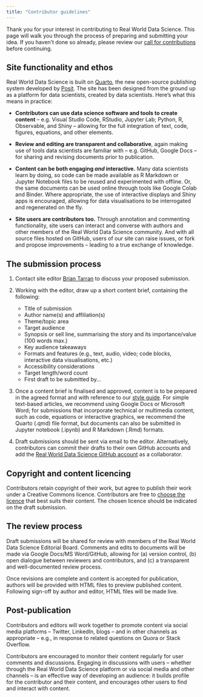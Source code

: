 ```yaml
---
title: "Contributor guidelines"
---
```

Thank you for your interest in contributing to Real World Data Science. This page will walk you through the process of preparing and submitting your idea. If you haven't done so already, please review our [call for contributions](call-for-contributions.qmd) before continuing.

## Site functionality and ethos
Real World Data Science is built on [Quarto](https://quarto.org/), the new open-source publishing system developed by [Posit](https://posit.co/). The site has been designed from the ground up as a platform for data scientists, created by data scientists. Here’s what this means in practice:  

* **Contributors can use data science software and tools to create content** -- e.g. Visual Studio Code, RStudio, Jupyter Lab; Python, R, Observable, and Shiny -- allowing for the full integration of text, code, figures, equations, and other elements. 

* **Review and editing are transparent and collaborative**, again making use of tools data scientists are familiar with -- e.g. GitHub, Google Docs -- for sharing and revising documents prior to publication. 

* **Content can be both engaging *and* interactive.** Many data scientists learn by doing, so code can be made available as R Markdown or Jupyter Notebook files to be reused and experimented with offline. Or, the same documents can be used online through tools like Google Colab and Binder. Where appropriate, the use of interactive displays and Shiny apps is encouraged, allowing for data visualisations to be interrogated and regenerated on the fly.  

* **Site users are contributors too.** Through annotation and commenting functionality, site users can interact and converse with authors and other members of the Real World Data Science community. And with all source files hosted on GitHub, users of our site can raise issues, or fork and propose improvements -- leading to a true exchange of knowledge. 

## The submission process
1. Contact site editor [Brian Tarran](mailto:b.tarran@rss.org.uk) to discuss your proposed submission.

2. Working with the editor, draw up a short content brief, containing the following:
    + Title of submission
    + Author name(s) and affiliation(s)
    + Theme/topic area
    + Target audience 
    + Synopsis or sell line, summarising the story and its importance/value (100 words max.) 
    + Key audience takeaways 
    + Formats and features (e.g., text, audio, video; code blocks, interactive data visualisations, etc.) 
    + Accessibility considerations 
    + Target length/word count 
    + First draft to be submitted by... 

3. Once a content brief is finalised and approved, content is to be prepared in the agreed format and with reference to our [style guide](style-guide.qmd). For simple text-based articles, we recommend using Google Docs or Microsoft Word; for submissions that incorporate technical or multimedia content, such as code, equations or interactive graphics, we recommend the Quarto (.qmd) file format, but documents can also be submitted in Jupyter notebook (.ipynb) and R Markdown (.Rmd) formats. 

4. Draft submissions should be sent via email to the editor. Alternatively, contributors can commit their drafts to their own GitHub accounts and add the [Real World Data Science GitHub account](https://github.com/realworlddatascience) as a collaborator. 

## Copyright and content licencing 
Contributors retain copyright of their work, but agree to publish their work under a Creative Commons licence. Contributors are free to [choose the licence](https://creativecommons.org/choose/) that best suits their content. The chosen licence should be indicated on the draft submission.

## The review process
Draft submissions will be shared for review with members of the Real World Data Science Editorial Board. Comments and edits to documents will be made via Google Docs/MS Word/GitHub, allowing for (a) version control, (b) open dialogue between reviewers and contributors, and (c) a transparent and well-documented review process. 

Once revisions are complete and content is accepted for publication, authors will be provided with HTML files to preview published content. Following sign-off by author and editor, HTML files will be made live.

## Post-publication
Contributors and editors will work together to promote content via social media platforms -- Twitter, LinkedIn, blogs -- and in other channels as appropriate -- e.g., in response to related questions on Quora or Stack Overflow. 

Contributors are encouraged to monitor their content regularly for user comments and discussions. Engaging in discussions with users -- whether through the Real World Data Science platform or via social media and other channels -- is an effective way of developing an audience: it builds profile for the contributor and their content, and encourages other users to find and interact with content. 

<!-- Real World Data Science will also promote new content regularly via a newsletter, which users of the platform can sign up to receive. We will also look to partner with other newsletter publishers so that Real World Data Science content is featured within their mailings. -->